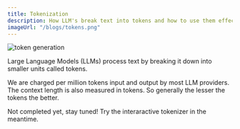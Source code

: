 ```yaml
---
title: Tokenization
description: How LLM's break text into tokens and how to use them effectively.
imageUrl: "/blogs/tokens.png"
---
```


![token generation](/blogs/tokens.png)


Large Language Models (LLMs) process text by breaking it down into smaller
units called tokens. 

We are charged per million tokens input and output by most LLM providers.
The context length is also measured in tokens.
So generally the lesser the tokens the better.

<Callout type="warn">
 Not completed yet, stay tuned! Try the interaractive tokenizer in the meantime.
</Callout>

<Tokenizer />
